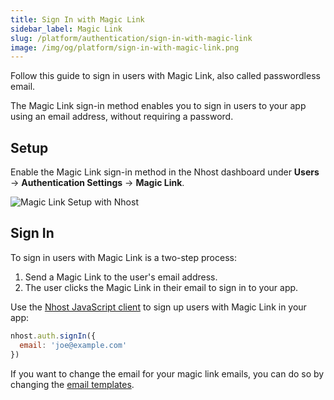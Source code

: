 ```yaml
---
title: Sign In with Magic Link
sidebar_label: Magic Link
slug: /platform/authentication/sign-in-with-magic-link
image: /img/og/platform/sign-in-with-magic-link.png
---
```


Follow this guide to sign in users with Magic Link, also called passwordless email.

The Magic Link sign-in method enables you to sign in users to your app using an email address, without requiring a password.

## Setup

Enable the Magic Link sign-in method in the Nhost dashboard under **Users** -> **Authentication Settings** -> **Magic Link**.

![Magic Link Setup with Nhost](/img/platform/authentication/sign-in-methods/magic-link/magic-link-setup.png)

## Sign In

To sign in users with Magic Link is a two-step process:

1. Send a Magic Link to the user's email address.
2. The user clicks the Magic Link in their email to sign in to your app.

Use the [Nhost JavaScript client](/reference/javascript) to sign up users with Magic Link in your app:

```js
nhost.auth.signIn({
  email: 'joe@example.com'
})
```

If you want to change the email for your magic link emails, you can do so by changing the [email templates](/platform/authentication/email-templates).
